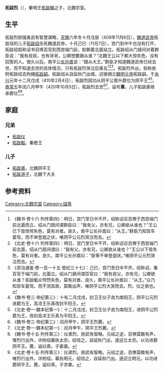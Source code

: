 '''拓跋烈'''（{{bd|？||420年|10月5日|catIdx=t}}），秦明王[[拓跋翰_(秦王)|拓跋翰]]之子，北魏宗室。

==生平==
拓跋烈刚强勇武有智慧谋略，[[天赐_(北魏)|天赐]]六年冬十月戊辰（409年11月6日），[[魏道武帝|魏道武帝]]拓跋珪的儿子[[拓跋绍|拓跋绍]]杀死魏道武帝，十月己巳（11月7日），宫门到中午也没有打开，拓跋绍假称诏书召唤百官到西宫端门前，脸朝着北面站立。拓跋绍从门缝间对着群臣说：“我有叔叔，也有哥哥，公卿想要跟从谁？”北魏王公以下都大惊失色，没有回答的人。很久以后，南平公[[长孙嵩|长孙嵩]]说：“跟从大王。”群臣才知道魏道武帝已经去世，而不知道去世的具体情况，只有拓跋烈哭泣后离去<ref>《魏书·卷十六·列传第四》：明日，宫门至日中不开，绍称诏召百僚于西宫端门前北面而立，绍从门扇间谓群臣曰：“我有父，亦有兄，公卿欲从谁也？”王公已下皆惊愕失色，莫有对者。良久，南平公长孙嵩曰：“从王。”群臣乃知宫车晏驾，而不审登遐之状，唯阴平公元烈哭泣而去。</ref><ref>《北史·卷十六·列传第四》：明日，宫门至日中不开，绍称诏召百僚于西宫端门前北面，绍从门扇间谓曰：“我有父，亦有兄，公卿欲从谁也？”王公以下皆失色，莫有对者。良久，南平公长孙嵩曰：“臣等不审登遐状。”唯阴平公元烈哭泣而去。</ref><ref>《资治通鉴·卷一百一十五·晋纪三十七》：己巳，宫门至日中不开。绍称诏，集百官于端门前，北面立。绍从门扉间谓百官曰：“我有叔父，亦有兄，公卿欲从谁？拓跋觚众愕然失色，莫有对者。良久，南平公长孙嵩曰：“从王。”众乃知宫车晏驾，而不测其故，莫敢出声，唯阴平公烈大哭而去。烈，仪之弟也。</ref>。拓跋烈外出，假称依附拓跋绍去拘捕[[拓跋嗣|拓跋嗣]]。拓跋绍从自延秋门出城，迎接拥立[[魏明元帝|魏明元帝]]拓跋嗣。于[[永兴_(拓跋嗣)|永兴]]元年十二月戊戌（410年2月4日），拓跋烈因功从阴平公晋升爵位为阴平王<ref>《魏书·卷三·帝纪第三》：十有二月戊戌，封卫王仪子良为南阳王，阴平公元烈进爵为王，高凉王乐真改封平阳王。</ref><ref>《北史·卷一·魏本纪第一》：十二月戊戌，封卫王仪子良为南阳王，进阴平公烈爵为王，改封高凉王乐真为平阳王。</ref>。[[泰常|泰常]]五年闰八月甲午（420年10月5日），拓跋烈去世<ref>《魏书·卷三·帝纪第三》：闰月甲午，阴平王烈薨。</ref><ref>《北史·卷一·魏本纪第一》：闰月甲午，阴平王烈薨。</ref>，谥号'''熹'''，儿子拓跋裘继承爵位<ref>《魏书·卷十五·列传第三》：仪弟烈，刚武有智略。元绍之逆，百僚莫敢有声，惟烈行出外，诈附绍募执太宗。绍信之，自延秋门出，遂迎立太宗。以功进爵阴平王。薨，谥曰熹。子裘袭。</ref><ref>《北史·卷十五·列传第三》：仪弟烈，刚武有智略。元绍之逆，百僚莫敢有声，唯烈行出外，诈附绍，募执明元，绍信之，自延秋门出。遂迎立明元。以功进爵阴平王。薨，谥曰熹。子求袭。</ref>。

==家庭==
===兄弟===
*[[拓跋仪|拓跋仪]]
*[[拓跋觚|拓跋觚]]，秦愍王

===儿子===
*[[拓跋裘|拓跋裘]]，北魏阴平王	
*[[拓跋道子|拓跋道子]]，北魏下大夫

== 参考资料==
{{reflist}}

[[Category:北魏宗室|Category:北魏宗室]]
[[Category:諡熹|Category:諡熹]]
